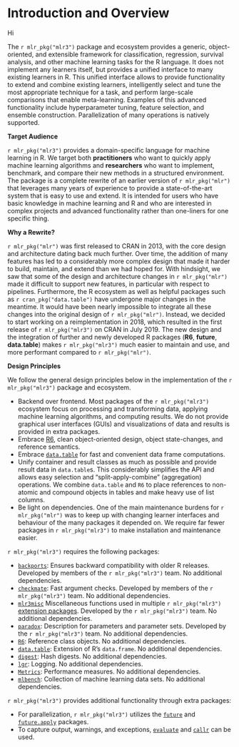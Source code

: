 # Introduction and Overview

Hi

The `r mlr_pkg("mlr3")` package and ecosystem provides a generic, object-oriented, and extensible framework for classification, regression, survival analysis, and other machine learning tasks for the R language.
It does not implement any learners itself, but provides a unified interface to many existing learners in R.
This unified interface allows to provide functionality to extend and combine existing learners, intelligently select and tune the most appropriate technique for a task, and perform large-scale comparisons that enable meta-learning.
Examples of this advanced functionality include hyperparameter tuning, feature selection, and ensemble construction. Parallelization of many operations is natively supported.

**Target Audience**

`r mlr_pkg("mlr3")` provides a domain-specific language for machine learning in R.
We target both **practitioners** who want to quickly apply machine learning algorithms and **researchers** who want to implement, benchmark, and compare their new methods in a structured environment.
The package is a complete rewrite of an earlier version of `r mlr_pkg("mlr")` that leverages many years of experience to provide a state-of-the-art system that is easy to use and extend.
It is intended for users who have basic knowledge in machine learning and R and who are interested in complex projects and advanced functionality rather than one-liners for one specific thing.

**Why a Rewrite?**

`r mlr_pkg("mlr")` was first released to CRAN in 2013, with the core design and architecture dating back much further.
Over time, the addition of many features has led to a considerably more complex design that made it harder to build, maintain, and extend than we had hoped for.
With hindsight, we saw that some of the design and architecture changes in `r mlr_pkg("mlr")` made it difficult to support new features, in particular with respect to pipelines.
Furthermore, the R ecosystem as well as helpful packages such as `r cran_pkg("data.table")` have undergone major changes in the meantime.
It would have been nearly impossible to integrate all these changes into the original design of `r mlr_pkg("mlr")`.
Instead, we decided to start working on a reimplementation in 2018, which resulted in the first release of `r mlr_pkg("mlr3")` on CRAN in July 2019.
The new design and the integration of further and newly developed R packages (**R6**, **future**, **data.table**) makes `r mlr_pkg("mlr3")` much easier to maintain and use, and more performant compared to `r mlr_pkg("mlr")`.

**Design Principles**

We follow the general design principles below in the implementation of the `r mlr_pkg("mlr3")` package and ecosystem.

* Backend over frontend.
  Most packages of the `r mlr_pkg("mlr3")` ecosystem focus on processing and transforming data, applying machine learning algorithms, and computing results.
  We do not provide graphical user interfaces (GUIs) and visualizations of data and results is provided in extra packages.
* Embrace [R6](https://cran.r-project.org/package=R6), clean object-oriented design, object state-changes, and reference semantics.
* Embrace [`data.table`](https://cran.r-project.org/package=data.table) for fast and convenient data frame computations.
* Unify container and result classes as much as possible and provide result data in `data.table`s.
    This considerably simplifies the API and allows easy selection and "split-apply-combine" (aggregation) operations.
    We combine `data.table` and `R6` to place references to non-atomic and compound objects in tables and make heavy use of list columns.
* Be light on dependencies.
  One of the main maintenance burdens for `r mlr_pkg("mlr")` was to keep up with changing learner interfaces and behaviour of the many packages it depended on.
  We require far fewer packages in `r mlr_pkg("mlr3")` to make installation and maintenance easier.

`r mlr_pkg("mlr3")` requires the following packages:

- [`backports`](https://cran.r-project.org/package=backports): Ensures backward compatibility with older R releases.
    Developed by members of the `r mlr_pkg("mlr3")` team.
    No additional dependencies.
- [`checkmate`](https://cran.r-project.org/package=checkmate): Fast argument checks.
    Developed by members of the `r mlr_pkg("mlr3")` team.
    No additional dependencies.
- [`mlr3misc`](https://github.com/mlr-org/mlr3misc) Miscellaneous functions used in multiple `r mlr_pkg("mlr3")` [extension packages](https://github.com/mlr-org/mlr3/wiki/Extension-Packages).
    Developed by the `r mlr_pkg("mlr3")` team.
    No additional dependencies.
- [`paradox`](https://github.com/mlr-org/paradox): Description for parameters and parameter sets.
    Developed by the `r mlr_pkg("mlr3")` team.
    No additional dependencies.
- [`R6`](https://cran.r-project.org/package=R6): Reference class objects.
    No additional dependencies.
- [`data.table`](https://cran.r-project.org/package=data.table): Extension of R's `data.frame`.
    No additional dependencies.
- [`digest`](https://cran.r-project.org/package=digest): Hash digests.
    No additional dependencies.
- [`lgr`](https://github.com/s-fleck/lgr): Logging.
    No additional dependencies.
- [`Metrics`](https://cran.r-project.org/package=Metrics): Performance measures.
    No additional dependencies.
- [`mlbench`](https://cran.r-project.org/package=mlbench): Collection of machine learning data sets.
    No additional dependencies.

`r mlr_pkg("mlr3")` provides additional functionality through extra packages:

- For parallelization, `r mlr_pkg("mlr3")` utilizes the [`future`](https://cran.r-project.org/package=future) and [`future.apply`](https://cran.r-project.org/package=future.apply) packages.
- To capture output, warnings, and exceptions, [`evaluate`](https://cran.r-project.org/package=evaluate) and [`callr`](https://cran.r-project.org/package=callr) can be used.
